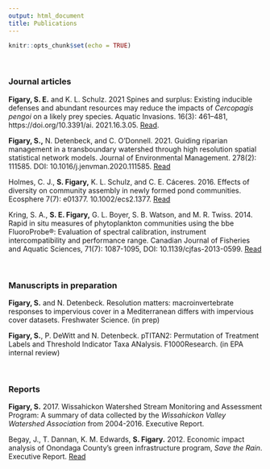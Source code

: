 ```yaml
---
output: html_document
title: Publications
---
```


```r
knitr::opts_chunk$set(echo = TRUE)
```

<br>

### **Journal articles**

**Figary, S. E.** and K. L. Schulz. 2021 Spines and surplus: Existing inducible defenses and abundant resources may reduce the impacts of *Cercopagis pengoi* on a likely prey species. Aquatic Invasions. 16(3): 461–481, https://doi.org/10.3391/ai. 2021.16.3.05. [Read](https://www.reabic.net/aquaticinvasions/2021/issue3.aspx).

**Figary, S.,** N. Detenbeck, and C. O'Donnell. 2021. Guiding riparian management in a transboundary watershed through high resolution spatial statistical network models. Journal of Environmental Management. 278(2): 111585. DOI: 10.1016/j.jenvman.2020.111585. [Read](http://www.sciencedirect.com/science/article/pii/S0301479720315103)

Holmes, C. J., **S. Figary,** K. L. Schulz, and C. E. Cáceres. 2016. Effects of diversity on community assembly in newly formed pond communities. Ecosphere 7(7): e01377. 10.1002/ecs2.1377. [Read](https://esajournals.onlinelibrary.wiley.com/doi/full/10.1002/ecs2.1377)

Kring, S. A., **S. E. Figary,** G. L. Boyer, S. B. Watson, and M. R. Twiss. 2014. Rapid in situ measures of phytoplankton communities using the bbe FluoroProbe®: Evaluation of spectral calibration, instrument intercompatibility and performance range. Canadian Journal of Fisheries and Aquatic Sciences, 71(7): 1087-1095, DOI: 10.1139/cjfas-2013-0599. [Read](https://cdnsciencepub.com/doi/abs/10.1139/cjfas-2013-0599)


<br>

### **Manuscripts in preparation**

**Figary, S.** and N. Detenbeck. Resolution matters: macroinvertebrate responses to impervious cover in a Mediterranean differs with impervious cover datasets. Freshwater Science. (in prep)

**Figary, S.**, P. DeWitt and N. Detenbeck. pTITAN2: Permutation of Treatment Labels and Threshold Indicator Taxa ANalysis. F1000Research. (in EPA internal review)

<br>

### **Reports**

**Figary, S.** 2017. Wissahickon Watershed Stream Monitoring and Assessment Program: A summary of data collected by the *Wissahickon Valley Watershed Association* from 2004-2016. Executive Report.

Begay, J., T. Dannan, K. M. Edwards, **S. Figary.** 2012. Economic impact analysis of Onondaga County’s green infrastructure program, *Save the Rain*. Executive Report. [Read](https://issuu.com/savetherain/docs/save_the_rain_economic_impact_report_final)